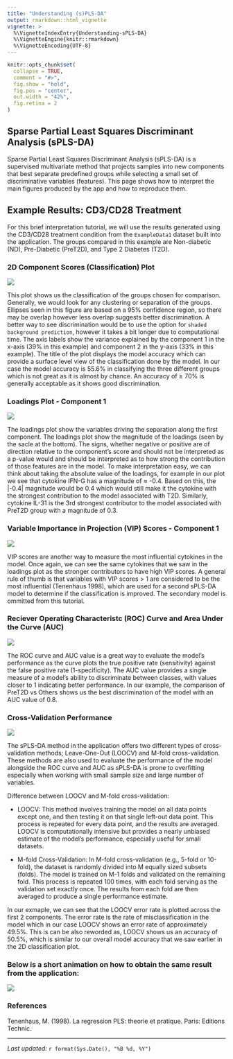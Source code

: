 ```yaml
---
title: "Understanding (s)PLS-DA"
output: rmarkdown::html_vignette
vignette: >
  %\VignetteIndexEntry{Understanding-sPLS-DA}
  %\VignetteEngine{knitr::rmarkdown}
  %\VignetteEncoding{UTF-8}
---
```


```r
knitr::opts_chunk$set(
  collapse = TRUE,
  comment = "#>",
  fig.show = "hold",
  fig.pos = "center",
  out.width = "42%",
  fig.retina = 2
)
```

## Sparse Partial Least Squares Discriminant Analysis (sPLS-DA)

Sparse Partial Least Squares Discriminant Analysis (sPLS-DA) is a supervised multivariate method that projects samples into new components that best separate predefined groups while selecting a small set of discriminative variables (features). This page shows how to interpret the main figures produced by the app and how to reproduce them.

## Example Results: CD3/CD28 Treatment

For this brief interpretation tutorial, we will use the results generated using the CD3/CD28 treatment condition from the `ExampleData1` dataset built into the application. The groups compared in this example are Non-diabetic (ND), Pre-Diabetic (PreT2D), and Type 2 Diabetes (T2D).

### 2D Component Scores (Classification) Plot

![](../man/figures/splsda_results_Page_1.png)

This plot shows us the classification of the groups chosen for comparison. Generally, we would look for any clustering or separation of the groups. Ellipses seen in this figure are based on a 95% confidence region, so there may be overlap however less overlap suggests better discrimination. A better way to see discrimination would be to use the option for `shaded background prediction`, however it takes a bit longer due to computational time. The axis labels show the variance explained by the component 1 in the x-axis (39% in this example) and component 2 in the y-axis (33% in this example). 
The title of the plot displays the model accuracy which can provide a surface level view of the classification done by the model. In our case the model accuracy is 55.6% in classifying the three different groups which is not great as it is almost by chance. An accuracy of &ge; 70% is generally acceptable as it shows good discrimination. 


### Loadings Plot - Component 1

![](../man/figures/splsda_results_Page_4.png)

The loadings plot show the variables driving the separation along the first component. The loadings plot show the magnitude of the loadings (seen by the sacle at the bottom). The signs, whether negative or positive are of direction relative to the component's score and should not be interpreted as a p-value would and should be interpreted as to how strong the contribution of those features are in the model. To make interpretation easy, we can think about taking the absolute value of the loadings, for example in our plot we see that cytokine IFN-G has a magnitude of &asymp; -0.4. Based on this, the |-0.4| magnitude would be 0.4 which would still make it the cytokine with the strongest contribution to the model associated with T2D. Similarly, cytokine IL-31 is the 3rd strongest contributor to the model associated with PreT2D group with a magnitude of 0.3. 

### Variable Importance in Projection (VIP) Scores - Component 1

![](../man/figures/splsda_results_Page_5.png)

VIP scores are another way to measure the most influential cytokines in the model. Once again, we can see the same cytokines that we saw in the loadings plot as the stronger contributors to have high VIP scores. A general rule of thumb is that variables with VIP scores > 1 are considered to be the most influential (Tenenhaus 1998), which are used for a second sPLS-DA model to determine if the classification is improved. The secondary model is ommitted from this tutorial. 

### Reciever Operating Characteristc (ROC) Curve and Area Under the Curve (AUC) 

![](../man/figures/splsda_results_Page_2.png)

The ROC curve and AUC value is a great way to evaluate the model's performance as the curve plots the true positive rate (sensitivity) against the false positive rate (1-specificity). The AUC value provides a single measure of a model's ability to discriminate between classes, with values closer to 1 indicating better performance.
In our example, the comparison of PreT2D vs Others shows us the best discrimination of the model with an AUC value of 0.8. 

### Cross-Validation Performance

![](../man/figures/splsda_results_Page_3.png)

The sPLS-DA method in the application offers two different types of cross-validation methods; Leave-One-Out (LOOCV) and M-fold cross-validation. These methods are also used to evaluate the performance of the model alongside the ROC curve and AUC as sPLS-DA is prone to overfitting especially when working with small sample size and large number of variables. 

Difference between LOOCV and M-fold cross-validation: 

* LOOCV: This method involves training the model on all data points except one, and then testing it on that single left-out data point. This process is repeated for every data point, and the results are averaged. LOOCV is computationally intensive but provides a nearly unbiased estimate of the model's performance, especially useful for small datasets.

* M-fold Cross-Validation: In M-fold cross-validation (e.g., 5-fold or 10-fold), the dataset is randomly divided into M equally sized subsets (folds). The model is trained on M-1 folds and validated on the remaining fold. This process is repeated 100 times, with each fold serving as the validation set exactly once. The results from each fold are then averaged to produce a single performance estimate. 

In our exmaple, we can see that the LOOCV error rate is plotted across the first 2 components. The error rate is the rate of misclassification in the model which in our case LOOCV shows an error rate of  approximately 49.5%. This is can be also reworded as, LOOCV shows us an accuracy of 50.5%, which is similar to our overall model accuracy that we saw earlier in the 2D classification plot. 

### Below is a short animation on how to obtain the same result from the application: 

![](../man/figures/sPLS-DA.gif)

### References
Tenenhaus, M. (1998). La regression PLS: theorie et pratique. Paris: Editions Technic.

------------------------------------------------------------------------
*Last updated:* `r format(Sys.Date(), "%B %d, %Y")`